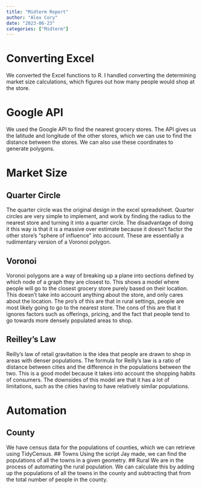```yaml
---
title: "Midterm Report"
author: "Alex Cory"
date: "2023-06-23"
categories: ["Midterm"]
---
```



# Converting Excel
We converted the Excel functions to R. I handled converting the determining market size calculations, which figures out how many people would shop at the store.


# Google API
We used the Google API to find the nearest grocery stores. The API gives us the latitude and longitude of the other stores, which we can use to find the distance between the stores. We can also use these coordinates to generate polygons.


# Market Size
## Quarter Circle
The quarter circle was the original design in the excel spreadsheet. Quarter circles are very simple to implement, and work by finding the radius to the nearest store and turning it into a quarter circle. The disadvantage of doing it this way is that it is a massive over estimate because it doesn't factor the other store's "sphere of influence" into account. These are essentially a rudimentary version of a Voronoi polygon.

## Voronoi
Voronoi polygons are a way of breaking up a plane into sections defined by which node of a graph they are closest to. This shows a model where people will go to the closest grocery store purely based on their location. This doesn't take into account anything about the store, and only cares about the location. The pro's of this are that in rural settings, people are most likely going to go to the nearest store. The cons of this are that it ignores factors such as offerings, pricing, and the fact that people tend to go towards more densely populated areas to shop.


## Reilley's Law
Reilly's law of retail gravitation is the idea that people are drawn to shop in areas with denser populations. The formula for Reilly's law is a ratio of distance between cities and the difference in the populations between the two. This is a good model because it takes into account the shopping habits of consumers. The downsides of this model are that it has a lot of limitations, such as the cities having to have relatively similar populations. 


# Automation
## County
We have census data for the populations of counties, which we can retrieve using TidyCensus.
## Towns
Using the script Jay made, we can find the populations of all the towns in a given geometry.
## Rural
We are in the process of automating the rural population. We can calculate this by adding up the populations of all the towns in the county and subtracting that from the total number of people in the county.
